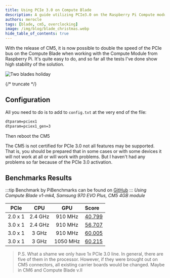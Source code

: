 ```yaml
---
title: Using PCIe 3.0 on Compute Blade
description: A guide utilizing PCIe3.0 on the Raspberry Pi Compute module 5.
authors: merocle
tags: [blade, cm5, overclocking]
image: /img/blog/blade_christmas.webp
hide_table_of_contents: true
---
```


With the release of CM5, it is now possible to double the speed of the PCIe bus on the Compute Blade when working with the Compute Module from Raspberry Pi.
It's quite easy to do, and so far all the tests I've done show high stability of the solution.

![Two blades holiday](/img/blog/blade_christmas.webp)

{/* truncate */}

## Configuration

All you need to do is to add to `config.txt` at the very end of the file:

```txt
dtparam=pciex1
dtparam=pciex1_gen=3
```
Then reboot the CM5

The CM5 is not certified for PCIe 3.0 not all features may be supported.
That is, you should be prepared that in some cases or with some devices it will not work at all or will work with problems.
But I haven't had any problems so far because of the PCIe 3.0 activation.

## Benchmarks Results
:::tip
Benchmark by PiBenchmarks can be found on [GitHub](https://github.com/TheRemote/PiBenchmarks)
:::
*Using Compute Blade v1-mk4, Samsung 970 EVO Plus, CM5 4GB module*

| PCIe    | CPU     | GPU      | Score                                                |
| :-----: | :-----: | :------: | :--------------------------------------------------- |
| 2.0 x 1 | 2.4 GHz | 910 MHz  | [40,799](https://pibenchmarks.com/benchmark/100326/) |
| 3.0 x 1 | 2.4 GHz | 910 MHz  | [56,707](https://pibenchmarks.com/benchmark/100327/) |
| 3.0 x 1 | 3 GHz   | 910 MHz  | [60,005](https://pibenchmarks.com/benchmark/100328/) |
| 3.0 x 1 | 3 GHz   | 1050 MHz | [60,215](https://pibenchmarks.com/benchmark/100330/) |

> P.S. What a shame we only have 1x PCIe 3.0 line. In general, there are five of them in the processor. However, if they were brought out on CM5 connectors, all existing carrier boards would be changed. Maybe in CM6 and Compute Blade v.II
